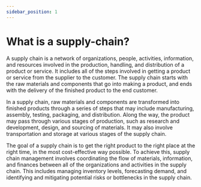 ```yaml
---
sidebar_position: 1
---
```


# What is a supply-chain?

A supply chain is a network of organizations, people, activities, information, and resources involved in the production, handling, and distribution of a product or service. It includes all of the steps involved in getting a product or service from the supplier to the customer. The supply chain starts with the raw materials and components that go into making a product, and ends with the delivery of the finished product to the end customer.

In a supply chain, raw materials and components are transformed into finished products through a series of steps that may include manufacturing, assembly, testing, packaging, and distribution. Along the way, the product may pass through various stages of production, such as research and development, design, and sourcing of materials. It may also involve transportation and storage at various stages of the supply chain.

The goal of a supply chain is to get the right product to the right place at the right time, in the most cost-effective way possible. To achieve this, supply chain management involves coordinating the flow of materials, information, and finances between all of the organizations and activities in the supply chain. This includes managing inventory levels, forecasting demand, and identifying and mitigating potential risks or bottlenecks in the supply chain.

